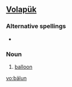 ==[[Volapük]]==

===Alternative spellings===
*{{l|vo|baylun}}

===Noun===
{{infl|vo|noun}}

# [[balloon]]

[[vo:bälun]]
